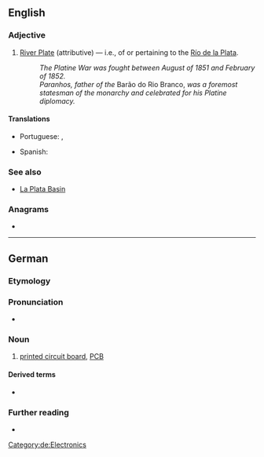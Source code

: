 {{also|platine|platiné}}
==English==

===Adjective===
{{en-adj|-}}

# [[River Plate]] (attributive) — i.e., of or pertaining to the [[Río de la Plata]].
#: ''The Platine War was fought between August of 1851 and February of 1852.''
#: ''Paranhos, father of the'' Barão do Rio Branco, ''was a foremost statesman of the monarchy and celebrated for his Platine diplomacy.''

====Translations====
{{trans-top|of or from River Plate}}
* Portuguese: {{t|pt|platense}}, {{t|pt|rio-platense}}
{{trans-mid}}
* Spanish: {{t+|es|rioplatense}}
{{trans-bottom}}

===See also===
* [[w:La Plata Basin|La Plata Basin]]

===Anagrams===
* {{anagrams|en|a=aeilnpt|pantile|pentail|pilenta|pit lane|pitlane}}

----

==German==
{{wikipedia|lang=de}}

===Etymology===
{{rfe|de|From French [[platine]]?}}

===Pronunciation===
* {{audio|de|LL-Q188 (deu)-Sebastian Wallroth-Platine.wav|Audio}}

===Noun===
{{de-noun|f||Platinen}}

# [[printed circuit board]], [[PCB]]

====Derived terms====
* {{l|de|Hauptplatine}} {{g|f}}

===Further reading===
* {{R:Duden}}

[[Category:de:Electronics]]